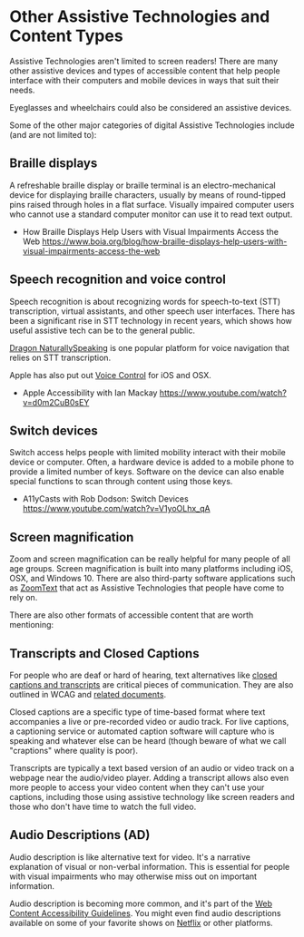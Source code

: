 
# Other Assistive Technologies and Content Types

Assistive Technologies aren't limited to screen readers! There are many other assistive devices and types of accessible content that help people interface with their computers and mobile devices in ways that suit their needs.

<DropCapQuote>Eyeglasses and wheelchairs could also be considered an assistive devices.</DropCapQuote>

Some of the other major categories of digital Assistive Technologies include (and are not limited to):

## Braille displays

A refreshable braille display or braille terminal is an electro-mechanical device for displaying braille characters, usually by means of round-tipped pins raised through holes in a flat surface. Visually impaired computer users who cannot use a standard computer monitor can use it to read text output.

- How Braille Displays Help Users with Visual Impairments Access the Web https://www.boia.org/blog/how-braille-displays-help-users-with-visual-impairments-access-the-web

## Speech recognition and voice control

Speech recognition is about recognizing words for speech-to-text (STT) transcription, virtual assistants, and other speech user interfaces. There has been a significant rise in STT technology in recent years, which shows how useful assistive tech can be to the general public.

[Dragon NaturallySpeaking](https://www.boia.org/blog/dragon-speech-recognition-how-voice-controls-improve-accessibility) is one popular platform for voice navigation that relies on STT transcription.

Apple has also put out [Voice Control](https://support.apple.com/guide/iphone/use-voice-control-iph2c21a3c88/ios) for iOS and OSX.

- Apple Accessibility with Ian Mackay https://www.youtube.com/watch?v=d0m2CuB0sEY

## Switch devices

Switch access helps people with limited mobility interact with their mobile device or computer. Often, a hardware device is added to a mobile phone to provide a limited number of keys. Software on the device can also enable special functions to scan through content using those keys. 

- A11yCasts with Rob Dodson: Switch Devices https://www.youtube.com/watch?v=V1yoOLhx_qA

## Screen magnification

Zoom and screen magnification can be really helpful for many people of all age groups. Screen magnification is built into many platforms including iOS, OSX, and Windows 10. There are also third-party software applications such as [ZoomText](https://www.freedomscientific.com/products/software/zoomtext/) that act as Assistive Technologies that people have come to rely on.

There are also other formats of accessible content that are worth mentioning:

## Transcripts and Closed Captions

For people who are deaf or hard of hearing, text alternatives like [closed captions and transcripts](https://www.boia.org/blog/why-do-i-need-both-transcripts-and-captions-for-accessibility) are critical pieces of communication. They are also outlined in WCAG and [related documents](https://www.w3.org/WAI/media/av/planning/).

Closed captions are a specific type of time-based format where text accompanies a live or pre-recorded video or audio track. For live captions, a captioning service or automated caption software will capture who is speaking and whatever else can be heard (though beware of what we call "craptions" where quality is poor).

Transcripts are typically a text based version of an audio or video track on a webpage near the audio/video player. Adding a transcript allows also even more people to access your video content when they can't use your captions, including those using assistive technology like screen readers and those who don't have time to watch the full video.

## Audio Descriptions (AD)

Audio description is like alternative text for video. It's a narrative explanation of visual or non-verbal information. This is essential for people with visual impairments who may otherwise miss out on important information.

Audio description is becoming more common, and it's part of the [Web Content Accessibility Guidelines](https://www.w3.org/WAI/WCAG21/Understanding/audio-description-prerecorded.html). You might even find audio descriptions available on some of your favorite shows on [Netflix](https://help.netflix.com/en/node/25079) or other platforms.